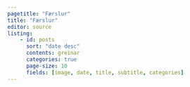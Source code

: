 ```yaml
---
pagetitle: "Færslur"
title: "Færslur"
editor: source
listing:
    - id: posts
      sort: "date desc"
      contents: greinar
      categories: true
      page-size: 10
      fields: [image, date, title, subtitle, categories]
---
```





::: {#posts}

:::




